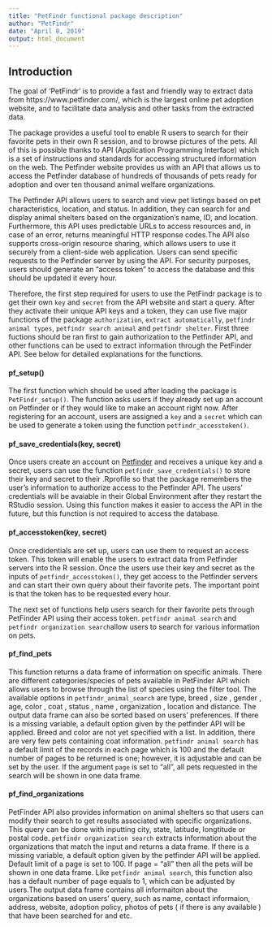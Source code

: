 ```yaml
---
title: "PetFindr functional package description"
author: "PetFindr"
date: "April 8, 2019"
output: html_document
---
```



## Introduction


The goal of 'PetFindr' is to provide a fast and friendly way to extract data from https://www.petfinder.com/, which is the largest online pet adoption website, and to facilitate data analysis and other tasks from the extracted data.\

The package provides a useful tool to enable R users to search for their favorite pets in their own R session, and to browse pictures of the pets. All of this is possible thanks to API (Application Programming Interface) which is a set of instructions and standards for accessing structured information on the web. The Petfinder website provides us with an API that allows us to access the Petfinder database of hundreds of thousands of pets ready for adoption and over ten thousand animal welfare organizations. \

The Petfinder API allows users to search and view pet listings based on pet characteristics, location, and status. In addition, they can search for and display animal shelters based on the organization's name, ID, and location. Furthermore, this API uses predictable URLs to access resources and, in case of an error, returns meaningful HTTP response codes.The API also supports cross-origin resource sharing, which allows users to use it securely from a client-side web application. Users can send specific requests to the Petfinder server by using the API. For security purposes, users should generate an "access token" to access the database and this should be updated it every hour. \

Therefore, the first step required for users to use the PetFindr package is to get their own `key` and `secret` from the API website and start a query. After they activate their unique API keys and a token, they can use five major functions of the package `authorization`, `extract automatically`, `petfindr animal types`, `petfindr search animal` and `petfindr shelter`. First three fuctions should be ran first to gain authorization to the Petfinder API, and other functions can be used to extract information through the PetFinder API. See below for detailed explanations for the functions. 


#### pf_setup()
The first function which should be used after loading the package is `PetFindr_setup()`. The function asks users if they already set up an account on Petfinder or if they would like to make an account right now. After registering for an account, users are assigned a `key` and a `secret` which can be used to generate a token using the function `petfindr_accesstoken()`. 


#### pf_save_credentials(key, secret)
Once users create an account on [Petfinder](https://www.petfinder.com/) and receives a unique key and a secret, users can use the function `petfindr_save_credentials()` to store their key and secret to their .Rprofile so that the package remembers the user's information to authorize access to the Petfinder API. The users' credentials will be avaiable in their Global Environment after they restart the RStudio session. Using this function makes it easier to access the API in the future, but this function is not required to access the database. 


#### pf_accesstoken(key, secret)
Once credidentials are set up, users can use them to request an access token. This token will enable the users to extract data from Petfinder servers into the R session. Once the users use their key and secret as the inputs of `petfindr_accesstoken()`, they get access to the Petfinder servers and can start their own query about their favorite pets. The important point is that the token has to be requested every hour.\

The next set of functions help users search for their favorite pets through PetFinder API using their access token. `petfindr animal search` and `petfindr organization search `allow users to search for various information on pets.


#### pf_find_pets
This function returns a data frame of information on specific animals. There are different categories/species of pets available in PetFinder API which allows users to browse through the list of species using the filter tool. The available options in `petfindr_animal_search` are type, breed , size , gender , age, color , coat , status , name , organization , location and distance. The output data frame can also be sorted based on users' preferences. If there is a missing variable, a default option given by the petfinder API will be applied. Breed and color are not yet specified with a list. In addition, there are very few pets containing coat information. `petfindr animal search` has a default limit of the records in each page which  is  100 and the default number of pages to be returned is one; however, it is adjustable and can be set by the user. If the argument `page` is set to  "all",  all pets requested in the search will be shown in one data frame. 



#### pf_find_organizations
PetFinder API also provides information on animal shelters so that users can modify their search to get results associated with specific organizations. This query can be done with inputting city, state, latitude, longtitude or postal code. `petfindr organization search` extracts information about the organizations that match the input and returns a data frame. If there is a missing variable, a default option given by the petfinder API will be applied. Default limit of a page is set to 100. If page = "all" then all the pets will be shown in one data frame. Like `petfindr animal search`, this function also has a  default number of page equals to 1, which can be adjusted by users.The output data frame contains all informaiton about the organizations based on users' query, such as name, contact informaion, address, website, adoption policy, photos of pets ( if there is any available ) that have been searched for and etc.    








